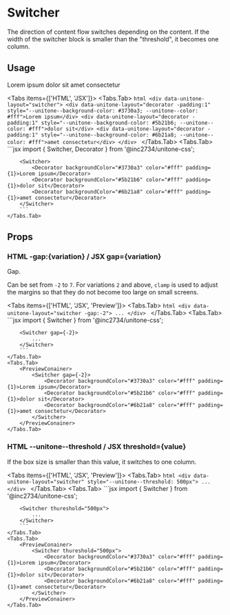 
# Switcher

The direction of content flow switches depending on the content. If the width of the switcher block is smaller than the "threshold", it becomes one column.

## Usage

<PreviewConainer>
	<Switcher>
		<Decorator backgroundColor="#3730a3" color="#fff" padding={1}>Lorem ipsum</Decorator>
		<Decorator backgroundColor="#5b21b6" color="#fff" padding={1}>dolor sit</Decorator>
		<Decorator backgroundColor="#6b21a8" color="#fff" padding={1}>amet consectetur</Decorator>
	</Switcher>
</PreviewConainer>

<Tabs items={['HTML', 'JSX']}>
	<Tabs.Tab>
		```html
		<div data-unitone-layout="switcher">
			<div data-unitone-layout="decorator -padding:1" style="--unitone--background-color: #3730a3; --unitone--color: #fff">Lorem ipsum</div>
			<div data-unitone-layout="decorator -padding:1" style="--unitone--background-color: #5b21b6; --unitone--color: #fff">dolor sit</div>
			<div data-unitone-layout="decorator -padding:1" style="--unitone--background-color: #6b21a8; --unitone--color: #fff">amet consectetur</div>
		</div>
		```
	</Tabs.Tab>
	<Tabs.Tab>
		```jsx
		import { Switcher, Decorator } from '@inc2734/unitone-css';

		<Switcher>
			<Decorator backgroundColor="#3730a3" color="#fff" padding={1}>Lorem ipsum</Decorator>
			<Decorator backgroundColor="#5b21b6" color="#fff" padding={1}>dolor sit</Decorator>
			<Decorator backgroundColor="#6b21a8" color="#fff" padding={1}>amet consectetur</Decorator>
		</Switcher>
		```
	</Tabs.Tab>
</Tabs>

## Props

### <Badge>HTML</Badge> -gap:\{variation\} / <Badge>JSX</Badge> gap=\{variation\}

Gap.

Can be set from `-2` to `7`. For variations `2` and above, `clamp` is used to adjust the margins so that they do not become too large on small screens.

<Tabs items={['HTML', 'JSX', 'Preview']}>
	<Tabs.Tab>
		```html
		<div data-unitone-layout="switcher -gap:-2">
			...
		</div>
		```
	</Tabs.Tab>
	<Tabs.Tab>
		```jsx
		import { Switcher } from '@inc2734/unitone-css';

		<Switcher gap={-2}>
			...
		</Switcher>
		```
	</Tabs.Tab>
	<Tabs.Tab>
		<PreviewConainer>
			<Switcher gap={-2}>
				<Decorator backgroundColor="#3730a3" color="#fff" padding={1}>Lorem ipsum</Decorator>
				<Decorator backgroundColor="#5b21b6" color="#fff" padding={1}>dolor sit</Decorator>
				<Decorator backgroundColor="#6b21a8" color="#fff" padding={1}>amet consectetur</Decorator>
			</Switcher>
		</PreviewConainer>
	</Tabs.Tab>
</Tabs>

### <Badge>HTML</Badge> --unitone--threshold / <Badge>JSX</Badge> threshold=\{value\}

If the box size is smaller than this value, it switches to one column.

<Tabs items={['HTML', 'JSX', 'Preview']}>
	<Tabs.Tab>
		```html
		<div data-unitone-layout="switcher" style="--unitone--threshold: 500px">
			...
		</div>
		```
	</Tabs.Tab>
	<Tabs.Tab>
		```jsx
		import { Switcher } from '@inc2734/unitone-css';

		<Switcher thureshold="500px">
			...
		</Switcher>
		```
	</Tabs.Tab>
	<Tabs.Tab>
		<PreviewConainer>
			<Switcher thureshold="500px">
				<Decorator backgroundColor="#3730a3" color="#fff" padding={1}>Lorem ipsum</Decorator>
				<Decorator backgroundColor="#5b21b6" color="#fff" padding={1}>dolor sit</Decorator>
				<Decorator backgroundColor="#6b21a8" color="#fff" padding={1}>amet consectetur</Decorator>
			</Switcher>
		</PreviewConainer>
	</Tabs.Tab>
</Tabs>
